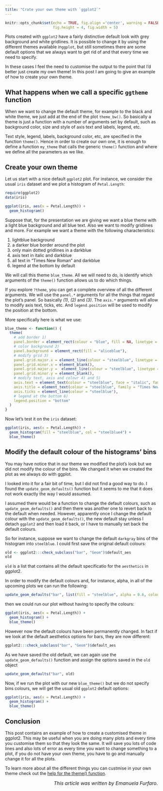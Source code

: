 ```yaml
---
title: "Crate your own theme with `ggplot2`"
---
```


```r
knitr::opts_chunk$set(echo = TRUE, fig.align ='center', warning = FALSE, message = FALSE,
                      fig.height = 4, fig.width = 5)
```

Plots created with `ggplot2` have a fairly distinctive default look with grey background and white gridlines. It is possible to change it by using the different themes available in`ggplot`, but still sometimes there are some default options that we always want to get rid of and that every time we need to specify.

In these cases I feel the need to customise the output to the point that I'd better just create my own theme! In this post I am going to give an example of how to create your own theme.


## What happens when we call a specific `ggtheme` function

When we want to change the default theme, for example to the black and white theme, we just add at the end of the plot `theme_bw()`. So basically a theme is just a function with a number of arguments set by default, such as background color, size and style of axis text and labels, legend, etc.

Text style, legend, labels, background color, etc, are specified in the function `theme()`. Hence in order to create our own one, it is enough to define a function `my_theme` that calls the generic `theme()` function and where we define all the parameters as we like.

## Create your own theme

Let us start with a nice default `ggplot2` plot. For instance, we consider the usual `iris` dataset and we plot a histogram of `Petal.Length`:

```r
require(ggplot2)
data(iris)

ggplot(iris, aes(x = Petal.Length)) +
  geom_histogram() 
```

Suppose that, for the presentation we are giving we want a blue theme with a light blue background and all blue text. Also we want to modify gridlines and more. For example we want a theme with the following characteristics: 

1. lightblue background
2. a darker blue border around the plot
3. only main dotted gridlines in a darkblue
4. axis text in italic and darkblue
5. all text in "Times New Roman" and darkblue
6. legend at the bottom by default

We will call this theme `blue_theme`. All we will need to do, is identify which arguments of the `theme()` function allows us to do which things.

If you explore `?theme`, you can get a complete overview of all the different arguments. We will use the `panel.*` arguments for all the things that regard the plot's panel. So basically _(1)_, _(2)_ and _(3)_. The `axis.*` arguments will allow to modify axis text, ticks, etc. And `legend.position` will be used to modify the position at the bottom.

More specifically here is what we use:

```r
blue_theme <- function() {
  theme(
    # add border 1)
    panel.border = element_rect(colour = "blue", fill = NA, linetype = 2),
    # color background 2)
    panel.background = element_rect(fill = "aliceblue"),
    # modify grid 3)
    panel.grid.major.x = element_line(colour = "steelblue", linetype = 3, size = 0.5),
    panel.grid.minor.x = element_blank(),
    panel.grid.major.y =  element_line(colour = "steelblue", linetype = 3, size = 0.5),
    panel.grid.minor.y = element_blank(),
    # modify text, axis and colour 4) and 5)
    axis.text = element_text(colour = "steelblue", face = "italic", family = "Times New Roman"),
    axis.title = element_text(colour = "steelblue", family = "Times New Roman"),
    axis.ticks = element_line(colour = "steelblue"),
    # legend at the bottom 6)
    legend.position = "bottom"
  )
}

```

Now let's test it on the `iris` dataset:

```r
ggplot(iris, aes(x = Petal.Length)) +
  geom_histogram(fill = "steelblue", col = "steelblue4") +
  blue_theme()
```


## Modify the default colour of the histograms' bins

You may have notice that in our theme we modified the plot's look but we did not modify the colour of the bins. We changed it when we created the plot as we always do with ggplot. 

I looked into it for a fair bit of time, but I did not find a good way to do. I found the `update_geom_defaults()` function but it seems to me that it does not work exactly the way I would assumed. 

I assumed there would be a function to change the default colours, such as `update_geom_defaults()` and then there was another one to revert back to the default when needed. However, apparently once I change the default colour with the `update_geom_defaults()`, the new default stay unless I detach `ggplot2` and then load it back, or I have to manually set back the default colours.

So for instance, suppose we want to change the default `darkgray` bins of the histogram into `steelblue`. I could first save the original default colours:

```r
old <- ggplot2:::check_subclass("bar", "Geom")$default_aes
old
```

`old` is a list that contains all the default specificatio for the `aesthetics` in ggplot2.

In order to modify the default colours and, for instance, alpha, in all of the upcoming plots we can run the following:

```r
update_geom_defaults("bar", list(fill = "steelblue", alpha = 0.6, colour = "blue"))
```

then we could run our plot without having to specify the colours:

```r
ggplot(iris, aes(x = Petal.Length)) +
  geom_histogram() +
  blue_theme()
```

However now the default colours have been permanently changed. In fact if we look at the default aesthetics options for bars, they are now different:

```r
ggplot2:::check_subclass("bar", "Geom")$default_aes
```


As we have saved the old default, we can again use the `update_geom_defaults()` function and assign the options saved in the `old` object


```r
update_geom_defaults("bar", old)
```

Now, if we run the plot with our new `blue_theme()` but we do not specify bins colours, we will get the usual old `ggplot2` default options:

```r
ggplot(iris, aes(x = Petal.Length)) +
  geom_histogram() +
  blue_theme()
```


## Conclusion

This post contains an example of how to create a customised theme in ggplot2. This may be useful when you are doing many plots and every time you customise them so that they look the same. It will save you lots of code lines and also lots of error as every time you want to change something to a plot, if you do not have your own theme, you have to go and manually change it for all the plots. 

To learn more about all the different things you can custmise in your own theme check out the [help for the theme() function](https://ggplot2.tidyverse.org/reference/theme.html).


<P ALIGN=RIGHT> <font size="3"> _This article was written by Emanuela Furfaro._</font> </P>